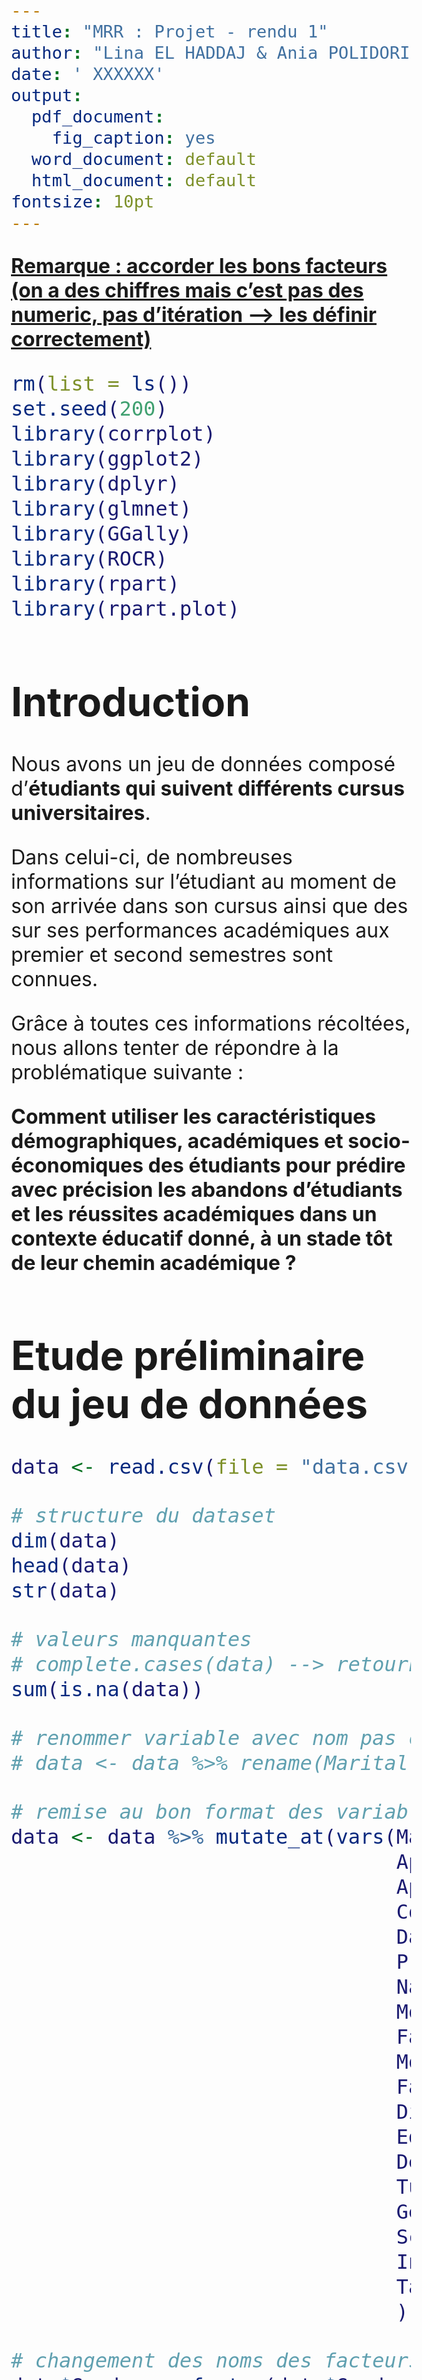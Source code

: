 ---
title: "MRR : Projet - rendu 1"
author: "Lina EL HADDAJ & Ania POLIDORI"
date: ' XXXXXX'
output:
  pdf_document:
    fig_caption: yes
  word_document: default
  html_document: default
fontsize: 10pt
---

```{=html}
<style type="text/css">
  body .main-container{
   max-width: 1100px !important;
   width: 1100px !important;
  }
  body {
    max-width: 1100px !important;
    margin = auto;
    padding: 5em;
  }
  body, td{
    font-size: 2em;
  }
  code.r{
    font-size: 1em;
  }
  pre{
    font-size: 1em;
    color: #191970;
  }
</style>
```
[**Remarque : accorder les bons facteurs (on a des chiffres mais c'est pas des numeric, pas d'itération --\> les définir correctement)**]{.underline}

```{r setup, include=FALSE}
rm(list = ls())
set.seed(200)
library(corrplot)
library(ggplot2)
library(dplyr)
library(glmnet)
library(GGally)
library(ROCR)
library(rpart)
library(rpart.plot)
```


# Introduction

Nous avons un jeu de données composé d'**étudiants qui suivent différents cursus universitaires**. 

Dans celui-ci, de nombreuses informations sur l'étudiant au moment de son arrivée dans son cursus ainsi que des sur ses performances académiques aux premier et second semestres sont connues. 

Grâce à toutes ces informations récoltées, nous allons tenter de répondre à la problématique suivante : 

**Comment utiliser les caractéristiques démographiques, académiques et socio-économiques des étudiants pour prédire avec précision les abandons d'étudiants et les réussites académiques dans un contexte éducatif donné, à un stade tôt de leur chemin académique ?**


# Etude préliminaire du jeu de données

```{r, include=FALSE}
data <- read.csv(file = "data.csv", sep = ';', header = TRUE)

# structure du dataset
dim(data)
head(data)
str(data)

# valeurs manquantes
# complete.cases(data) --> retourne TRUE pour chaque case non vide
sum(is.na(data))

# renommer variable avec nom pas clair car problème d'importation sur un des pc
# data <- data %>% rename(Marital.status = ï..Marital.status)

# remise au bon format des variables à facteurs
data <- data %>% mutate_at(vars(Marital.status,
                                Application.mode,
                                Application.order,
                                Course,
                                Daytime.evening.attendance.,
                                Previous.qualification, 
                                Nacionality,
                                Mother.s.qualification,
                                Father.s.qualification,
                                Mother.s.occupation,
                                Father.s.occupation,
                                Displaced,
                                Educational.special.needs,
                                Debtor,
                                Tuition.fees.up.to.date, 
                                Gender,
                                Scholarship.holder,
                                International, 
                                Target
                                ), as.factor) 

# changement des noms des facteurs du genre (pour que ce soit plus intuitif dans les analyses)
data$Gender <- factor(data$Gender, labels=c("F", "M"))

```


Notre jeu de données est composé de **37 variables** et de **4424 observations**, dont chacune qui représente un étudiant et chaque variable une information sur cet étudiant, **sans valeurs manquantes**. 

A l'importation du jeu de données, toutes les variables ont été importées sous format numérique. Mais la plupart d'entre elles sont des variables catégorielles, on leur a donc accordé les bons facteurs. 

## Choix de la variable cible 

La variable cible choisie pour notre analyse est dérivée de la variable `Target`, qui représente le résultat académique des étudiants à la fin de la durée normale du cursus. Cette variable est formulée comme une tâche de classification à trois catégories, distinguant entre les étudiants qui ont abandonné (`dropout`), ceux qui sont inscrits (`enrolled`), et ceux qui ont obtenu leur diplôme (`graduate`).

Afin de simplifier la tâche de prédiction, nous avons créé une variable binaire, `Ybin`, où les étudiants diplômés sont représentés par 1, et les étudiants inscrits ou ayant abandonné par 0. Cette approche nous permet de concentrer notre modèle sur la prédiction de la réussite académique à la fin de la durée normale du cursus, en distinguant de manière binaire entre les étudiants qui obtiennent leur diplôme et ceux qui n'atteignent pas cet objectif, simplifiant ainsi la complexité de la tâche de classification initiale à trois catégories.

```{r, include=FALSE}
# création de la nouvelle variable cible
data$Ybin <- factor(ifelse(data$Target == "Graduate", 1, 0))

# graphique des proportions de la variable cible
ggplot(data = data, aes(x = "", fill = Ybin))+
  geom_bar(position = "fill",width = 1, color="white")+
  coord_polar("y")+
  scale_y_continuous(labels = scales::percent)+
  labs(title = "Distribution des étudiants étant graduate ou non", x="",y="")+
  scale_fill_discrete(name="Graduate", 
                      labels = c("Non", "Oui"))+
  theme_minimal() +
  theme(axis.title = element_blank())
```



## Statistiques descriptives

**Corrélations positives significatives :**

- Entre les notes de qualification précédente et les notes d'admission ($0.58$)
- Entre les variables liées aux unités d'enseignement du premier semestre et celles du deuxième semestre, indiquant une **cohérence dans la performance académique d'un semestre à l'autre**

**Corrélations négatives significatives :**

- Entre l'âge à l'inscription et les notes du premier semestre ($-0.16$), suggérant que **les étudiants plus jeunes ont tendance à obtenir de meilleures notes au premier semestre**.
- Entre le taux de chômage et le produit intérieur brut ($-0.34$), indiquant une relation inverse entre ces deux variables économiques.

```{r}
numeric_data <- cbind(data$Ybin, data[, sapply(data, is.numeric)])
colnames(numeric_data)[1] <- "Ybin"

# Calculer la matrice de corrélation
correlation_matrix <- cor(numeric_data %>% select(-Ybin))

# Vérifier les noms de colonnes
colnames(correlation_matrix)

# Tracer la matrice de corrélation avec corrplot
corrplot(correlation_matrix,
         tl.cex = 0.7, # Ajuster la taille des étiquettes
         title = "Matrice de Corrélation", # Ajouter un titre
         tl.srt = 45, # Incliner les étiquettes à 45 degrés
         width = 30, height = 30) # Ajuster la taille du graphique
```


```{r}
summary(data)
```

```{r, echo=FALSE}
sequence=c(2:4, 5:7, 8:10, 11:13, 14:16, 17:19)
par(mfrow = c(3,6))
for(i in sequence){
  boxplot(numeric_data[ , i] ~ Ybin, data=numeric_data,
       main = colnames(numeric_data)[i], xlab="Graduate", ylab = "Valeurs", cex.main = 0.5)
}
```

On a pu déjà observer les variables quantitatives de notre jeu de données par rapport à notre variable cible, afin de voir s'il y avait potentiellement un lien entre ces variables et la graduation. 

On peut par exemple voir que les variables **Curricular.units.1st.sem.grade** et **Curricular.units.2nd.sem.grade** qui représentent respectivement la moyenne de l'étudiant (entre $0$ et $20$) aux premier et second semestres, et **Curricular.units.2nd.sem.approved** qui représente le nombre d'unités d'enseignement (UE) validées au premier semestre, semblent avoir des valeurs ainsi que des médianes **très différentes en fonction de si l'étudiant a eu son diplôme à la fin de son cursus ou non**.



```{r}
# proportions de la variable Gender
round(prop.table(table(data$Gender)) * 100, 2)
```

```{r}
# calcul des pourcentages de la variable Gender en fonction de Ybin
percentages_gender <- data %>%
  count(Gender, Ybin) %>%
  group_by(Gender) %>%
  mutate(percentage = n / sum(n))

# graphique de la relation entre Ybin et Gender
ggplot(data, aes(x = Gender, fill = Ybin)) +
  geom_bar(position = "fill") +
  geom_text(data = percentages_gender,
            aes(label = scales::percent(percentage),
                y = percentage),
            position = position_fill(vjust = 0.5),
            show.legend = FALSE) +
  labs(title = "Relation entre le genre et la réussite académique",
       x = "Genre",
       y = "Pourcentage d'étudiants")+
  scale_fill_discrete(name = "Diplômé", labels=c("Non", "Oui"))+
  scale_y_continuous(labels = scales::percent)+
  theme_minimal()
```

Ensuite, parmi toutes les variables catégorielles du jeu de données, nous avons également analysé visuellement s'il semble y avoir une relation entre celles-ci et notre variable cible. 
   
Nous avons par exemple le genre des étudiants, dont $64,83\%$ sont des femmes et $35,17\%$ sont des hommes. 
   
Nous pouvons observer que **le genre semble avoir un lien avec la réussite académique de l'étudiant**. En effet, $35,2\%$ des hommes ne sont pas diplômés contre $57,9\%$ des femmes. 



```{r}
# proportions de la variable Scholarship.holder
round(prop.table(table(data$Scholarship.holder)) * 100, 2)
```

```{r}
# calcul des pourcentages de la variable Scholarship.holder en fonction de sYbin
percentages_scholarship <- data %>%
  count(Scholarship.holder, Ybin) %>%
  group_by(Scholarship.holder) %>%
  mutate(percentage = n / sum(n))

# graphique de la relation entre Ybin et Scholarship.holder
ggplot(data, aes(x = Scholarship.holder, fill = Ybin)) +
  geom_bar(position = "fill") +
  geom_text(data = percentages_scholarship,
            aes(label = scales::percent(percentage),
                y = percentage),
            position = position_fill(vjust = 0.5),
            show.legend = FALSE) +
  labs(title = "Relation entre la réussite académique et si l'étudiant est boursier",
       x = "Boursier",
       y = "Pourcentage d'étudiants")+
  scale_fill_discrete(name = "Diplômé", labels=c("Non", "Oui"))+
  scale_y_continuous(labels = scales::percent)+
  scale_x_discrete(labels = c("Non", "Oui"))+
  theme_minimal()
```


Nous avons également pu observer un **lien entre le statut boursier des étudiants et leur réussite académique**. $75,16\%$ des étudiants ne sont pas boursiers tandis que $24,84\%$ le sont. 
    
Nous pouvons donc nous demander si le fait d'avoir une bourse est un facteur permettant de prédire si l'étudiant va ou non être diplômé : seulement $24\%$ des étudiants boursiers ne sont pas diplômés, tandis que $59\%$ de notre population d'étudiants non boursiers ne l'est pas. 





# Modélisation 

Après ces analyses sur nos variables, nous allons maintenant tenter de modéliser nos données afin d'expliquer notre variable cible. 

Pour ceci, nous allons effectuer un modèle logistique complet, c'est-à-dire prenant en compte toutes les variables du jeu de données. Cette modélisation complète nous permettra déjà de savoir si au moins une des variables est significative dans notre modèle, et donc s'il est pertinent de tenter de modéliser la variable cible avec au moins une de ces variables prédictives. 

```{r}
data <- data %>% select(-Target)
mod_log <- glm(Ybin ~ . , data, family = binomial)
summary(mod_log)
```

On peut observer que plusieurs des variables présentes dans ce modèle ont une p-value < $\alpha = 5\%$ , tels que `Curricular.units.2nd.sem..approved.` ou `Tuition.fees.up.to.date`. 


# Echantillonnage 

On créé un échantillon apprentissage (train) avec $70\%$ du jeu de données initial et un échantillon test avec $30\%$ du jeu de données initial. Pour cela, on split le data set de façon aléatoire. 

```{r}
# échantillon train
# sort(sample(nrow(data), floor(nrow(data) * 0.75)))

indices <- sample(1:nrow(data), size = 0.70 * nrow(data))
train_set <- data[indices,]
```


```{r}
#échantillon test
test_set <- data[-indices,]
```


```{r}
summary(train_set)
summary(test_set)
```



# Régression RIDGE 

## Modélisation 

Afin de pouvoir effectuer la régression logistique RIDGE sur notre jeu de données, on va devoir transformer toutes nos variables factorielles en variables binaires car la régression RIDGE ajoute une pénalité aux coefficients du modèle, et cette pénalité est définie en terme de valeurs numériques des coefficients. 

```{r}
# jeu x_train avec toutes les variables factorielles transformées en binaire, sans la variable cible
x_train <- model.matrix(Ybin ~ . -1 , data = train_set)
x_test <- model.matrix(Ybin ~ . -1 , data = test_set)

# régression logistique RIDGE
mod_ridge <- glmnet(x = x_train , y = train_set$Ybin, family = "binomial", alpha = 0)

# pour avoir les coefficients de la régression, pour chacun des 100 lambdas pris 
# coef.glmnet(mod_ridge)
```

$\lambda$ est l'hyperparamètre dans une régression RIDGE. C'est le paramètre qui sert à pénaliser la fonction de coût, et qui sert donc à éviter le sur-entraînement (*overfitting*)

Quand on effectue la régression RIDGE avec la commande `glmnet`, on obtient un objet contenant plusieurs informations. Nous n'avons pas spécifié de valeur de $\lamba$, cet objet va donc contenir 100 valeurs de $\lambda$ différentes. Pour chacun de ces $\lambda$, nous allons avoir les coefficients associés après la pénalisation. 

La régression RIDGE ne va pas vraiment servir à faire de la sélection de variables, mais plutôt à enlever la multi colinéarité des variables, en minimisant l'erreur de prédiction tout en homogéinisant les valeurs des paramètres. 

```{r}
# graphique des coefficients en fonction des log des lambdas 
plot(mod_ridge, xvar = "lambda")
```

**graphique à expliquer**


## Cross validation

On effectue la validation croisée avec la commande `cv.glmnet`. Cela va permettre de partitionner les données en plusieurs sous-ensembles grâce à la méthode des **k-folds**. Cette méthode divise les données en plis (*folds*) de taille égale. On utilisera les données d'entraînement pour cela. 

Pour chaque pli, la validation croisée va ajuster le modèle sur les *k-1* plis restants (*ensemble d'entraînement*) et évalué sur le pli retenu (*ensemble de validation*). Ce processus est répété *k* fois, chaque pli servant une fois comme ensemble de validation. 

La validation croisée va permettre de trouver le $\lambda$ optimal, cest-à-dire le $\lambda$ qui maximise les performances moyennes sur les ensembles de validation, c'est à dire sur tous les plis.

Avec cette commande, le $\lambda$ choisi est celui qui minimise la déviance binomiale. 
**déviance binomiale à expliquer**

```{r}
# cross validation
# 10 k folds par défaut 
cv_ridge <- cv.glmnet(x = x_train, y = train_set$Ybin, family = "binomial", alpha = 0)

# lambda optimal
best_lambda_ridge <- cv_ridge$lambda.min
best_lambda_ridge
```

```{r}
# graphique de la déviance binomiale en fonction des log lambda
plot(cv_ridge)
abline(v = log(best_lambda_ridge), col = "blue", lty = 2, lwd = 2)
```

Il s'agit d'un graphique représentant tous les $\lambda$ qui ont été testés avec notre cross validation, en affichant leur log, par rapport à la déviance binomiale. 


```{r}
# Prédiction des probabilités
pred_probs_ridge <- predict(mod_ridge, newx = x_test, s = best_lambda_ridge, type = "response")

# Transformer les probabilités en prédictions binaires (0 ou 1)
pred_classes_ridge <- ifelse(pred_probs_ridge > 0.5, 1, 0)

# Affichage des prédictions
result_ridge <- data.frame(Prédiction = pred_classes_ridge, Probabilités = pred_probs_ridge)
result_ridge
```






# Courbes ROC et AUC

On va ensuite calculer l'AUC. C'est une mesure de performance permettant de mesurer le pouvoir prédictif du modèle. Elle peut se situer entre 1 et 0.5 : plus l'AUC est proche de 1, plus la qualité de prédiction du modèle est bien. Pour 0.5, on aura une prédiction aléatoire, ça sera une performance médiocre. 

On va également représenter la courbe ROC Cette courbe relie les points avec comme abscisse le taux de faux positifs (FPR) = 1-Spécifité au seuil S et en ordonnée la sensibilité (TPR) au seuil S, pour une grille de plusieurs seuils. 

```{r}
# Créez un objet de prédictions
pred_ridge <- prediction(pred_probs_ridge, test_set$Ybin)

# Évaluez les performances avec la courbe ROC
roc_perf_ridge <- performance(pred_ridge, measure="tpr", x.measure="fpr")

# courbe ROC
plot(roc_perf_ridge, colorize = TRUE, main = "Courbe ROC - Ensemble de test", print.cutoffs.at = seq(0, 1,by = 0.1), text.adj = c(1.2, 1.2), lwd = 3)
```

```{r}
# AUC
auc_ridge <- performance(pred_ridge, "auc")@y.values[[1]]
cat("AUC sur l'ensemble de test :", auc_ridge, "\n")
```

Cette valeur d'AUC est une indication positive de la capacité discriminante de notre modèle.
Un AUC de 0.92 suggère que le modèle a une excellente capacité à distinguer entre les étudiants qui réussissent et ceux qui échouent.
En d'autres termes, il est capable de classer correctement la plupart des étudiants en fonction des facteurs inclus dans le modèle.

```{r}
# Création de la matrice de confusion
conf_matrix_ridge <- addmargins(table(Prédiction = pred_classes_ridge, Réalité = test_set$Ybin))

# Affichage de la matrice de confusion
conf_matrix_ridge
```

-   **Vrais Positifs (VP) :** 578

    Cela représente le nombre d'étudiants pour lesquels le modèle a correctement prédit la réussite.

-   **Vrais** **Négatifs (VN) :** 548

    Cela représente le nombre d'étudiants pour lesquels le modèle a correctement prédit l'échec.

-   **Faux Positifs (FP) :** 69

    Cela signifie que le modèle a prédit à tort la réussite pour ces étudiants.

-   **Faux Négatifs (FN) :** 133

    Cela signifie que le modèle a omis de prédire la réussite pour ces étudiants.

Le modèle a une bonne capacité à prédire à la fois les succès (VP élevés) et les échecs (VN élevés).
Les faux positifs (prédire à tort le succès) sont relativement faibles, ce qui suggère que le modèle n'est pas trop optimiste dans ses prédictions.
Les faux négatifs (manquer la prédiction de réussite) sont plus élevés, indiquant que le modèle pourrait ne pas être aussi sensible à détecter les réussites.

```{r}
# Création d'une fonction pour afficher plusieurs métriques d'évaluation
evaluate_model <- function(actual, predicted) {
  confusion_matrix <- table(Prédiction = predicted, Réalité = actual)
  accuracy <- sum(diag(confusion_matrix)) / sum(confusion_matrix)
  precision <- confusion_matrix[2, 2] / sum(confusion_matrix[, 2])
  recall <- confusion_matrix[2, 2] / sum(confusion_matrix[2, ])
  f1_score <- 2 * (precision * recall) / (precision + recall)
  
  cat("Précision :", precision, "\n")
  cat("Rappel :", recall, "\n")
  cat("F-mesure :", f1_score, "\n")
  cat("Exactitude (Accuracy) :", accuracy, "\n")
  
  return(confusion_matrix)
}

# Utilisation de la fonction
conf_matrix <- evaluate_model(test_set$Ybin, pred_classes_ridge)
```

-   **Précision (Precision) : 0.8933539**

    Elle mesure la proportion de vrais positifs parmi les instances prédites comme positives.
    Dans votre cas, environ 89,34 % des étudiants prédits comme réussissant (diplômés) le sont réellement.

-   **Rappel (Recall) : 0.8129395**

    Également appelé sensibilité, il mesure la proportion de vrais positifs parmi toutes les instances réellement positives.
    Environ 81,29 % des étudiants réellement diplômés ont été correctement identifiés par le modèle.

-   **F-mesure : 0.8512518**

    C'est une moyenne harmonique de la précision et du rappel.
    Elle donne une mesure équilibrée entre les deux.
    Une valeur de 0,85 indique une bonne harmonie entre la précision et le rappel dans le modèle.

-   **Exactitude (Accuracy) : 0.8478916**

    Elle mesure la proportion totale de prédictions correctes (vrais positifs + vrais négatifs).
    Environ 84,79 % de toutes les prédictions du modèle sont correctes.

# Régression LASSO

```{r}
# Ajuster le modèle Lasso
mod_lasso <- glmnet(x = x_train, y = train_set$Ybin, family = "binomial", alpha = 1)

# Tracer les coefficients en fonction du logarithme des valeurs lambda
plot(mod_lasso, xvar = "lambda")
```

```{r}
# Validation croisée pour trouver la valeur optimale de lambda
cv_lasso <- cv.glmnet(x = x_train, y = train_set$Ybin, family = "binomial", alpha = 1)

# Afficher la valeur optimale de lambda
best_lambda_lasso <- cv_lasso$lambda.min
cat("Lambda optimal :", best_lambda_lasso, "\n")
```

```{r}
# Tracer les métriques de performance validées croisées
plot(cv_lasso)
abline(v = log(best_lambda_lasso), col = "blue", lty = 2, lwd = 2)
```




```{r}
# Extraire les coefficients pour la valeur optimale de lambda
coefficients_lasso <- coef(cv_lasso, s = best_lambda_lasso)

# Afficher les coefficients
print(coefficients_lasso)
```

# Régression Logistique

```{r}
# Ajuster le modèle de régression logistique
mod_logistic <- glm(Ybin ~ ., data = train_set, family = "binomial")

# Résumé du modèle
summary(mod_logistic)
```


```{r}
# Liste des noms de colonnes catégorielles
categorical_columns <- c("Marital.status", "Application.mode", "Application.order", "Course", "Daytime.evening.attendance.", "Previous.qualification", "Nacionality", "Mother.s.qualification", "Father.s.qualification", "Mother.s.occupation", "Father.s.occupation", "Displaced", "Educational.special.needs", "Debtor", "Tuition.fees.up.to.date", "Gender", "Scholarship.holder", "International", "Ybin")

# Aligner les niveaux pour toutes les variables catégorielles
for (col in categorical_columns) {
  test_set[[col]] <- factor(test_set[[col]], levels = levels(train_set[[col]]))
}

# predicted_test_logistic <- predict(mod_logistic, type = "response", newdata = test_set)
# pose problème, j'ai pas réussi à corriger l'erreur
```


# Étude des plus proches voisins ou k-NN

```{r}
# Supposons que votre dataframe s'appelle "data"
# Choisissez les variables pertinentes
selected_vars <- c("Previous.qualification")

# Créez un sous-ensemble avec les variables sélectionnées
subset_data <- data[, c(selected_vars, "Ybin")]

# Construisez l'arbre de classification
tree_model <- rpart(Ybin ~ ., data = subset_data, method = "class")

# Visualisez l'arbre avec des informations détaillées
rpart.plot(tree_model, extra = 101, under = TRUE, type = 2, fallen.leaves = TRUE)

```
